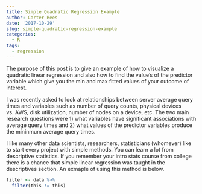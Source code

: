 ```yaml
---
title: Simple Quadratic Regression Example
author: Carter Rees
date: '2017-10-29'
slug: simple-quadratic-regression-example
categories:
  - R
tags:
  - regression
---
```


The purpose of this post is to give an example of how to visualize a quadratic linear regression and also how to find the value's of the predictor variable which give you the min and max fitted values of your outcome of interest.

I was recently asked to look at relationships between server average query times and variables such as number of query counts, physical devices vs. AWS, disk utilization, number of nodes on a device, etc. The two main research questions were 1) what variables have significant associations with average query times and 2) what values of the predictor variables produce the mininmum average query times.

I like many other data scientists, researchers, statisticians (whomever) like to start every project with simple methods. You can learn a lot from descriptive statistics. If you remember your intro stats course from college there is a chance that
simple linear regression was taught in the descriptives section. An exmaple of using this method is below.

```r
filter <- data %>% 
  filter(this != this)
```

